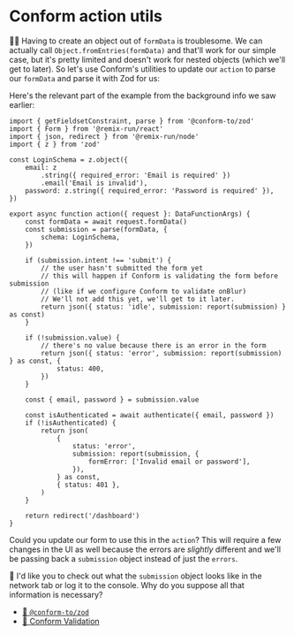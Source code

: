 # Conform action utils

👨‍💼 Having to create an object out of `formData` is troublesome. We can actually
call `Object.fromEntries(formData)` and that'll work for our simple case, but
it's pretty limited and doesn't work for nested objects (which we'll get to
later). So let's use Conform's utilities to update our `action` to parse our
`formData` and parse it with Zod for us:

Here's the relevant part of the example from the background info we saw earlier:

```tsx lines=1,15-17,19-25,27-32,34,38-46
import { getFieldsetConstraint, parse } from '@conform-to/zod'
import { Form } from '@remix-run/react'
import { json, redirect } from '@remix-run/node'
import { z } from 'zod'

const LoginSchema = z.object({
	email: z
		.string({ required_error: 'Email is required' })
		.email('Email is invalid'),
	password: z.string({ required_error: 'Password is required' }),
})

export async function action({ request }: DataFunctionArgs) {
	const formData = await request.formData()
	const submission = parse(formData, {
		schema: LoginSchema,
	})

	if (submission.intent !== 'submit') {
		// the user hasn't submitted the form yet
		// this will happen if Conform is validating the form before submission
		// (like if we configure Conform to validate onBlur)
		// We'll not add this yet, we'll get to it later.
		return json({ status: 'idle', submission: report(submission) } as const)
	}

	if (!submission.value) {
		// there's no value because there is an error in the form
		return json({ status: 'error', submission: report(submission) } as const, {
			status: 400,
		})
	}

	const { email, password } = submission.value

	const isAuthenticated = await authenticate({ email, password })
	if (!isAuthenticated) {
		return json(
			{
				status: 'error',
				submission: report(submission, {
					formError: ['Invalid email or password'],
				}),
			} as const,
			{ status: 401 },
		)
	}

	return redirect('/dashboard')
}
```

Could you update our form to use this in the `action`? This will require a few
changes in the UI as well because the errors are _slightly_ different and we'll
be passing back a `submission` object instead of just the `errors`.

🦉 I'd like you to check out what the `submission` object looks like in the
network tab or log it to the console. Why do you suppose all that information is
necessary?

- [📜 `@conform-to/zod`](https://conform.guide/api/zod)
- [📜 Conform Validation](https://conform.guide/validation)
